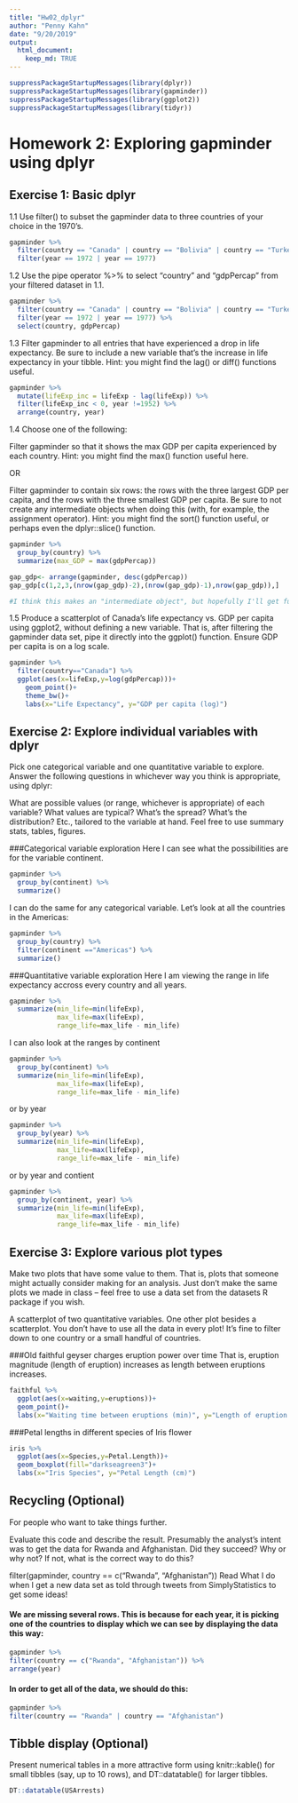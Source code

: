 ```yaml
---
title: "Hw02_dplyr"
author: "Penny Kahn"
date: "9/20/2019"
output:
  html_document:
    keep_md: TRUE
---
```


```r
suppressPackageStartupMessages(library(dplyr))  
suppressPackageStartupMessages(library(gapminder))
suppressPackageStartupMessages(library(ggplot2))
suppressPackageStartupMessages(library(tidyr))
```


# Homework 2: Exploring gapminder using dplyr

## Exercise 1: Basic dplyr

1.1 Use filter() to subset the gapminder data to three countries of your choice in the 1970’s.
```r
gapminder %>%
  filter(country == "Canada" | country == "Bolivia" | country == "Turkey") %>% 
  filter(year == 1972 | year == 1977)
```

1.2 Use the pipe operator %>% to select “country” and “gdpPercap” from your filtered dataset in 1.1.
```r
gapminder %>%
  filter(country == "Canada" | country == "Bolivia" | country == "Turkey") %>% 
  filter(year == 1972 | year == 1977) %>% 
  select(country, gdpPercap)
```

1.3 Filter gapminder to all entries that have experienced a drop in life expectancy. Be sure to include a new variable that’s the increase in life expectancy in your tibble. Hint: you might find the lag() or diff() functions useful.
```r
gapminder %>% 
  mutate(lifeExp_inc = lifeExp - lag(lifeExp)) %>% 
  filter(lifeExp_inc < 0, year !=1952) %>% 
  arrange(country, year)
```

1.4 Choose one of the following:

Filter gapminder so that it shows the max GDP per capita experienced by each country. Hint: you might find the max() function useful here.

OR

Filter gapminder to contain six rows: the rows with the three largest GDP per capita, and the rows with the three smallest GDP per capita. Be sure to not create any intermediate objects when doing this (with, for example, the assignment operator). Hint: you might find the sort() function useful, or perhaps even the dplyr::slice() function.
```r
gapminder %>% 
  group_by(country) %>% 
  summarize(max_GDP = max(gdpPercap))
```
```r
gap_gdp<- arrange(gapminder, desc(gdpPercap))
gap_gdp[c(1,2,3,(nrow(gap_gdp)-2),(nrow(gap_gdp)-1),nrow(gap_gdp)),]

#I think this makes an "intermediate object", but hopefully I'll get full marks for the other question because it said to do either/or
```

1.5 Produce a scatterplot of Canada’s life expectancy vs. GDP per capita using ggplot2, without defining a new variable. That is, after filtering the gapminder data set, pipe it directly into the ggplot() function. Ensure GDP per capita is on a log scale.
```r
gapminder %>%
  filter(country=="Canada") %>% 
  ggplot(aes(x=lifeExp,y=log(gdpPercap)))+
    geom_point()+
    theme_bw()+
    labs(x="Life Expectancy", y="GDP per capita (log)")
```

## Exercise 2: Explore individual variables with dplyr

Pick one categorical variable and one quantitative variable to explore. Answer the following questions in whichever way you think is appropriate, using dplyr:

What are possible values (or range, whichever is appropriate) of each variable?
What values are typical? What’s the spread? What’s the distribution? Etc., tailored to the variable at hand.
Feel free to use summary stats, tables, figures.

###Categorical variable exploration
Here I can see what the possibilities are for the variable continent.
```r
gapminder %>%
  group_by(continent) %>% 
  summarize()
```
I can do the same for any categorical variable. Let's look at all the countries in the Americas:
```r
gapminder %>%
  group_by(country) %>% 
  filter(continent =="Americas") %>% 
  summarize()
```


###Quantitative variable exploration
Here I am viewing the range in life expectancy accross every country and all years.
```r
gapminder %>%
  summarize(min_life=min(lifeExp),
            max_life=max(lifeExp),
            range_life=max_life - min_life)
```
I can also look at the ranges by continent
```r
gapminder %>%
  group_by(continent) %>% 
  summarize(min_life=min(lifeExp),
            max_life=max(lifeExp),
            range_life=max_life - min_life)
```
or by year
```r
gapminder %>%
  group_by(year) %>% 
  summarize(min_life=min(lifeExp),
            max_life=max(lifeExp),
            range_life=max_life - min_life)
```
or by year and contient
```r
gapminder %>%
  group_by(continent, year) %>% 
  summarize(min_life=min(lifeExp),
            max_life=max(lifeExp),
            range_life=max_life - min_life)
```


## Exercise 3: Explore various plot types

Make two plots that have some value to them. That is, plots that someone might actually consider making for an analysis. Just don’t make the same plots we made in class – feel free to use a data set from the datasets R package if you wish.

A scatterplot of two quantitative variables.
One other plot besides a scatterplot.
You don’t have to use all the data in every plot! It’s fine to filter down to one country or a small handful of countries.

###Old faithful geyser charges eruption power over time
That is, eruption magnitude (length of eruption) increases as length between eruptions increases.

```r
faithful %>%
  ggplot(aes(x=waiting,y=eruptions))+
  geom_point()+
  labs(x="Waiting time between eruptions (min)", y="Length of eruption (min)")
```

###Petal lengths in different species of Iris flower

```r
iris %>% 
  ggplot(aes(x=Species,y=Petal.Length))+
  geom_boxplot(fill="darkseagreen3")+
  labs(x="Iris Species", y="Petal Length (cm)")
```

## Recycling (Optional)
For people who want to take things further.

Evaluate this code and describe the result. Presumably the analyst’s intent was to get the data for Rwanda and Afghanistan. Did they succeed? Why or why not? If not, what is the correct way to do this?

filter(gapminder, country == c("Rwanda", "Afghanistan"))
Read What I do when I get a new data set as told through tweets from SimplyStatistics to get some ideas!

#### We are missing several rows. This is because for each year, it is picking one of the countries to display which we can see by displaying the data this way:
```r
gapminder %>% 
filter(country == c("Rwanda", "Afghanistan")) %>% 
arrange(year)
```
####  In order to get all of the data, we should do this:
```r
gapminder %>%
filter(country == "Rwanda" | country == "Afghanistan")
```

## Tibble display (Optional)
Present numerical tables in a more attractive form using knitr::kable() for small tibbles (say, up to 10 rows), and DT::datatable() for larger tibbles.
```r
DT::datatable(USArrests)
```

